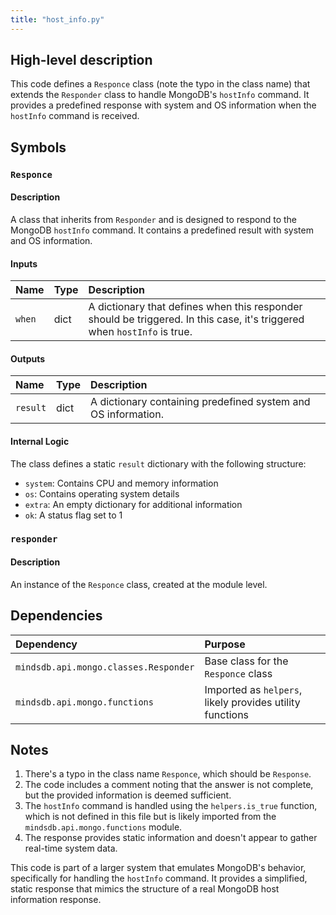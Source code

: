 ```yaml
---
title: "host_info.py"
---
```


## High-level description
This code defines a `Responce` class (note the typo in the class name) that extends the `Responder` class to handle MongoDB's `hostInfo` command. It provides a predefined response with system and OS information when the `hostInfo` command is received.

## Symbols

### `Responce`
#### Description
A class that inherits from `Responder` and is designed to respond to the MongoDB `hostInfo` command. It contains a predefined result with system and OS information.

#### Inputs
| Name | Type | Description |
|:-----|:-----|:------------|
| `when` | dict | A dictionary that defines when this responder should be triggered. In this case, it's triggered when `hostInfo` is true. |

#### Outputs
| Name | Type | Description |
|:-----|:-----|:------------|
| `result` | dict | A dictionary containing predefined system and OS information. |

#### Internal Logic
The class defines a static `result` dictionary with the following structure:
- `system`: Contains CPU and memory information
- `os`: Contains operating system details
- `extra`: An empty dictionary for additional information
- `ok`: A status flag set to 1

### `responder`
#### Description
An instance of the `Responce` class, created at the module level.

## Dependencies
| Dependency | Purpose |
|:-----------|:--------|
| `mindsdb.api.mongo.classes.Responder` | Base class for the `Responce` class |
| `mindsdb.api.mongo.functions` | Imported as `helpers`, likely provides utility functions |

## Notes
1. There's a typo in the class name `Responce`, which should be `Response`.
2. The code includes a comment noting that the answer is not complete, but the provided information is deemed sufficient.
3. The `hostInfo` command is handled using the `helpers.is_true` function, which is not defined in this file but is likely imported from the `mindsdb.api.mongo.functions` module.
4. The response provides static information and doesn't appear to gather real-time system data.

This code is part of a larger system that emulates MongoDB's behavior, specifically for handling the `hostInfo` command. It provides a simplified, static response that mimics the structure of a real MongoDB host information response.